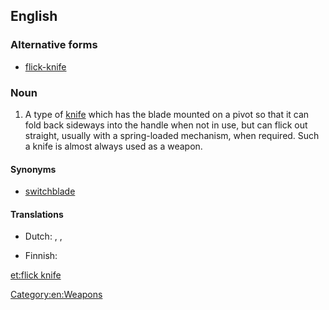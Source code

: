 {{wikipedia}}
==English==

===Alternative forms===
* [[flick-knife]]

===Noun===
{{en-noun|head=[[flick]] [[knife]]|flick knives}}

# {{context|British|lang=en}} A type of [[knife]] which has the blade mounted on a pivot so that it can fold back sideways into the handle when not in use, but can flick out straight, usually with a spring-loaded mechanism, when required. Such a knife is almost always used as a weapon.

====Synonyms====
* [[switchblade]]

====Translations====
{{trans-top|knife with blade on pivot}}
* Dutch: {{t|nl|springmes|n}}, {{t|nl|vouwmes}}, {{t|nl|stiletto}}
{{trans-mid}}
* Finnish: {{t|fi|stiletti}}
{{trans-bottom}}

[[Category:en:Weapons]]

[[et:flick knife]]